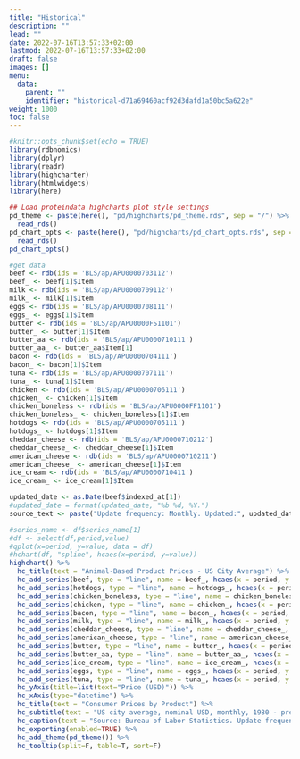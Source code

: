 ```yaml
---
title: "Historical"
description: ""
lead: ""
date: 2022-07-16T13:57:33+02:00
lastmod: 2022-07-16T13:57:33+02:00
draft: false
images: []
menu:
  data:
    parent: ""
    identifier: "historical-d71a69460acf92d3dafd1a50bc5a622e"
weight: 1000
toc: false
---
```


```r
#knitr::opts_chunk$set(echo = TRUE)
library(rdbnomics)
library(dplyr)
library(readr)
library(highcharter)
library(htmlwidgets)
library(here)

## Load proteindata highcharts plot style settings
pd_theme <- paste(here(), "pd/highcharts/pd_theme.rds", sep = "/") %>%
  read_rds()
pd_chart_opts <- paste(here(), "pd/highcharts/pd_chart_opts.rds", sep = "/") %>%
  read_rds()
pd_chart_opts()

```


```r
#get data
beef <- rdb(ids = 'BLS/ap/APU0000703112')
beef_ <- beef[1]$Item
milk <- rdb(ids = 'BLS/ap/APU0000709112')
milk_ <- milk[1]$Item
eggs <- rdb(ids = 'BLS/ap/APU0000708111')
eggs_ <- eggs[1]$Item
butter <- rdb(ids = 'BLS/ap/APU0000FS1101')
butter_ <- butter[1]$Item
butter_aa <- rdb(ids = 'BLS/ap/APU0000710111')
butter_aa_ <- butter_aa$Item[1]
bacon <- rdb(ids = 'BLS/ap/APU0000704111')
bacon_ <- bacon[1]$Item
tuna <- rdb(ids = 'BLS/ap/APU0000707111')
tuna_ <- tuna[1]$Item
chicken <- rdb(ids = 'BLS/ap/APU0000706111')
chicken_ <- chicken[1]$Item
chicken_boneless <- rdb(ids = 'BLS/ap/APU0000FF1101')
chicken_boneless_ <- chicken_boneless[1]$Item
hotdogs <- rdb(ids = 'BLS/ap/APU0000705111')
hotdogs_ <- hotdogs[1]$Item
cheddar_cheese <- rdb(ids = 'BLS/ap/APU0000710212')
cheddar_cheese_ <- cheddar_cheese[1]$Item
american_cheese <- rdb(ids = 'BLS/ap/APU0000710211')
american_cheese_ <- american_cheese[1]$Item
ice_cream <- rdb(ids = 'BLS/ap/APU0000710411')
ice_cream_ <- ice_cream[1]$Item

updated_date <- as.Date(beef$indexed_at[1])
#updated_date = format(updated_date, "%b %d, %Y.")
source_text <- paste("Update frequency: Monthly. Updated:", updated_date, "Source: Bureau of Labor Statistics")

#series_name <- df$series_name[1]
#df <- select(df,period,value)
#qplot(x=period, y=value, data = df)
#hchart(df, "spline", hcaes(x=period, y=value))
highchart() %>%
  hc_title(text = "Animal-Based Product Prices - US City Average") %>%
  hc_add_series(beef, type = "line", name = beef_, hcaes(x = period, y = value)) %>%
  hc_add_series(hotdogs, type = "line", name = hotdogs_, hcaes(x = period, y = value)) %>%
  hc_add_series(chicken_boneless, type = "line", name = chicken_boneless_, hcaes(x = period, y = value)) %>%
  hc_add_series(chicken, type = "line", name = chicken_, hcaes(x = period, y = value)) %>%
  hc_add_series(bacon, type = "line", name = bacon_, hcaes(x = period, y = value)) %>%
  hc_add_series(milk, type = "line", name = milk_, hcaes(x = period, y = value)) %>%
  hc_add_series(cheddar_cheese, type = "line", name = cheddar_cheese_, hcaes(x = period, y = value)) %>%
  hc_add_series(american_cheese, type = "line", name = american_cheese_, hcaes(x = period, y = value)) %>%
  hc_add_series(butter, type = "line", name = butter_, hcaes(x = period, y = value)) %>%
  hc_add_series(butter_aa, type = "line", name = butter_aa_, hcaes(x = period, y = value)) %>%
  hc_add_series(ice_cream, type = "line", name = ice_cream_, hcaes(x = period, y = value)) %>%
  hc_add_series(eggs, type = "line", name = eggs_, hcaes(x = period, y = value)) %>%
  hc_add_series(tuna, type = "line", name = tuna_, hcaes(x = period, y = value)) %>%
  hc_yAxis(title=list(text="Price (USD)")) %>%
  hc_xAxis(type="datetime") %>%
  hc_title(text = "Consumer Prices by Product") %>%
  hc_subtitle(text = "US city average, nominal USD, monthly, 1980 - present") %>%
  hc_caption(text = "Source: Bureau of Labor Statistics. Update frequency: monthly. Release schedule available <a href='https://www.bls.gov/schedule/news_release/cpi.htm' target='_blank'>here</a>.") %>%
  hc_exporting(enabled=TRUE) %>%
  hc_add_theme(pd_theme()) %>%
  hc_tooltip(split=F, table=T, sort=F)
```
